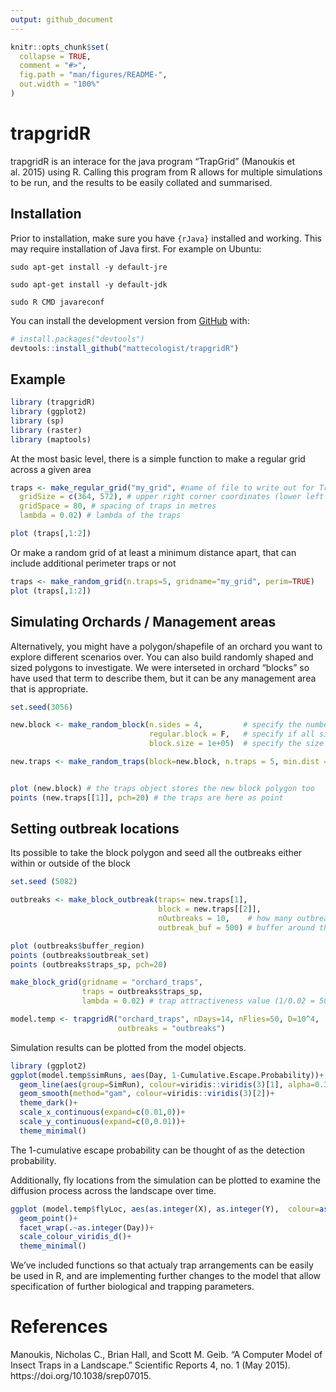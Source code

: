 ```yaml
---
output: github_document
---
```


<!-- README.md is generated from README.Rmd. Please edit that file -->

```r
knitr::opts_chunk$set(
  collapse = TRUE,
  comment = "#>",
  fig.path = "man/figures/README-",
  out.width = "100%"
)
```

# trapgridR

<!-- badges: start -->
<!-- badges: end -->

trapgridR is an interace for the java program "TrapGrid" (Manoukis et al. 2015) using R. Calling this program from R allows for multiple simulations to be run, and the results to be easily collated and summarised.


## Installation

Prior to installation, make sure you have `{rJava}` installed and working. This may require installation of Java first. For example on Ubuntu:

`sudo apt-get install -y default-jre`

`sudo apt-get install -y default-jdk`

`sudo R CMD javareconf`


You can install the development version from [GitHub](https://github.com/) with:

``` r
# install.packages("devtools")
devtools::install_github("mattecologist/trapgridR")
```



## Example

```r
library (trapgridR)
library (ggplot2)
library (sp)
library (raster)
library (maptools)
```

At the most basic level, there is a simple function to make a regular grid across a given area
```r
traps <- make_regular_grid("my_grid", #name of file to write out for TrapGrid
  gridSize = c(364, 572), # upper right corner coordinates (lower left is always 0, 0)
  gridSpace = 80, # spacing of traps in metres
  lambda = 0.02) # lambda of the traps

plot (traps[,1:2])
```
Or make a random grid of at least a minimum distance apart, that can include additional perimeter traps or not

```r
traps <- make_random_grid(n.traps=5, gridname="my_grid", perim=TRUE)
plot (traps[,1:2])
```

## Simulating Orchards / Management areas

Alternatively, you might have a polygon/shapefile of an orchard you want to explore different scenarios over. You can also build randomly shaped and sized polygons to investigate. We were interseted in orchard "blocks" so have used that term to describe them, but it can be any management area that is appropriate.

```r
set.seed(3056)

new.block <- make_random_block(n.sides = 4,         # specify the number of sides to the block 
                               regular.block = F,   # specify if all sides equal or random
                               block.size = 1e+05)  # specify the size of the block in metres squared

new.traps <- make_random_traps(block=new.block, n.traps = 5, min.dist = 50) # add traps to the block - here just 4 random traps all at least 50 meters apart


plot (new.block) # the traps object stores the new block polygon too
points (new.traps[[1]], pch=20) # the traps are here as point

```

## Setting outbreak locations

Its possible to take the block polygon and seed all the outbreaks either within or outside of the block
```r
set.seed (5082)

outbreaks <- make_block_outbreak(traps= new.traps[1], 
                                 block = new.traps[[2]],
                                 nOutbreaks = 10,    # how many outbreak locations 
                                 outbreak_buf = 500) # buffer around the orchard for outbreaks to seeded in

plot (outbreaks$buffer_region)
points (outbreaks$outbreak_set)
points (outbreaks$traps_sp, pch=20)
```
```r
make_block_grid(gridname = "orchard_traps",
                traps = outbreaks$traps_sp,
                lambda = 0.02) # trap attractiveness value (1/0.02 = 50 metres for 65% capture probability)
```

```r
model.temp <- trapgridR("orchard_traps", nDays=14, nFlies=50, D=10^4,
                        outbreaks = "outbreaks")

```


Simulation results can be plotted from the model objects. 
```r
library (ggplot2)
ggplot(model.temp$simRuns, aes(Day, 1-Cumulative.Escape.Probability))+
  geom_line(aes(group=SimRun), colour=viridis::viridis(3)[1], alpha=0.3)+
  geom_smooth(method="gam", colour=viridis::viridis(3)[2])+
  theme_dark()+
  scale_x_continuous(expand=c(0.01,0))+
  scale_y_continuous(expand=c(0,0.01))+
  theme_minimal()

```
The 1-cumulative escape probability can be thought of as the detection probability.

Additionally, fly locations from the simulation can be plotted to examine the diffusion process across the landscape over time.
```r
ggplot (model.temp$flyLoc, aes(as.integer(X), as.integer(Y),  colour=as.factor(Simulation.Number)))+
  geom_point()+
  facet_wrap(.~as.integer(Day))+
  scale_colour_viridis_d()+
  theme_minimal()
```


We've included functions so that actualy trap arrangements can be easily be used in R, and are implementing further changes to the model that allow specification of further biological and trapping parameters.

# References

Manoukis, Nicholas C., Brian Hall, and Scott M. Geib. “A Computer Model of Insect Traps in a Landscape.” Scientific Reports 4, no. 1 (May 2015). https://doi.org/10.1038/srep07015.

